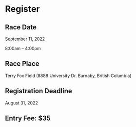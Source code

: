 # Register

## Race Date

September 11, 2022

8:00am – 4:00pm

## Race Place

Terry Fox Field (8888 University Dr. Burnaby, British Columbia)

## Registration Deadline

August 31, 2022

## Entry Fee: $35
